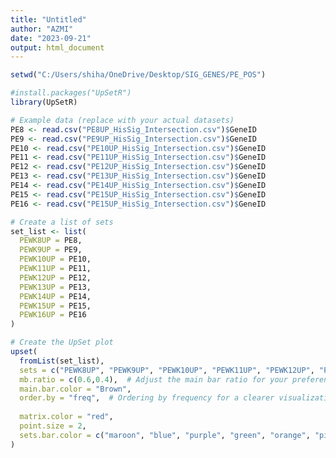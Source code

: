 ---
title: "Untitled"
author: "AZMI"
date: "2023-09-21"
output: html_document
---

```{r}
setwd("C:/Users/shiha/OneDrive/Desktop/SIG_GENES/PE_POS")
```

```{r}
#install.packages("UpSetR")
library(UpSetR)

```
```{r}
# Example data (replace with your actual datasets)
PE8 <- read.csv("PE8UP_HisSig_Intersection.csv")$GeneID
PE9 <- read.csv("PE9UP_HisSig_Intersection.csv")$GeneID
PE10 <- read.csv("PE10UP_HisSig_Intersection.csv")$GeneID
PE11 <- read.csv("PE11UP_HisSig_Intersection.csv")$GeneID
PE12 <- read.csv("PE12UP_HisSig_Intersection.csv")$GeneID
PE13 <- read.csv("PE13UP_HisSig_Intersection.csv")$GeneID
PE14 <- read.csv("PE14UP_HisSig_Intersection.csv")$GeneID
PE15 <- read.csv("PE15UP_HisSig_Intersection.csv")$GeneID
PE16 <- read.csv("PE15UP_HisSig_Intersection.csv")$GeneID

```




```{r}
# Create a list of sets
set_list <- list(
  PEWK8UP = PE8,
  PEWK9UP = PE9,
  PEWK10UP = PE10,
  PEWK11UP = PE11,
  PEWK12UP = PE12,
  PEWK13UP = PE13,
  PEWK14UP = PE14,
  PEWK15UP = PE15,
  PEWK16UP = PE16
)

```
```{r}
# Create the UpSet plot
upset(
  fromList(set_list), 
  sets = c("PEWK8UP", "PEWK9UP", "PEWK10UP", "PEWK11UP", "PEWK12UP", "PEWK13UP", "PEWK14UP", "PEWK15UP", "PEWK16UP"),
  mb.ratio = c(0.6,0.4),  # Adjust the main bar ratio for your preference
  main.bar.color = "Brown",
  order.by = "freq",  # Ordering by frequency for a clearer visualization
  
  matrix.color = "red",
  point.size = 2,
  sets.bar.color = c("maroon", "blue", "purple", "green", "orange", "pink", "brown", "cyan", "grey"),
)



```


